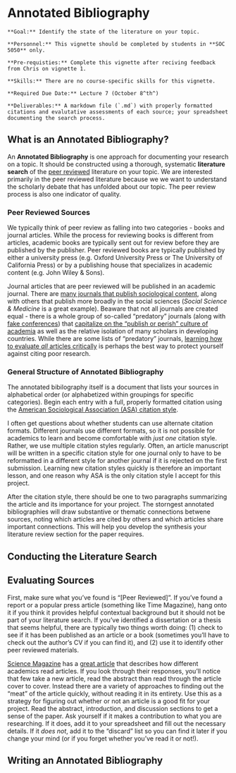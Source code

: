 # Annotated Bibliography

```block
**Goal:** Identify the state of the literature on your topic.
```

```block
**Personnel:** This vignette should be completed by students in **SOC 5050** only.
```

```block
**Pre-requisties:** Complete this vignette after reciving feedback from Chris on vignette 1.
```

```block
**Skills:** There are no course-specific skills for this vignette.
```

```block
**Required Due Date:** Lecture 7 (October 8^th^)
```

```block
**Deliverables:** A markdown file (`.md`) with properly formatted citations and evalutative assessments of each source; your spreadsheet documenting the search process.
```

## What is an Annotated Bibliography?
An **Annotated Bibliography** is one approach for documenting your research on a topic. It should be constructed using a thorough, systematic **literature search** of the [peer reviewed](https://library.sdsu.edu/research-services/research-help/peer-reviewed-articles) literature on your topic. We are interested primarily in the peer reviewed literature because we we want to understand the scholarly debate that has unfolded about our topic. The peer review process is also one indicator of quality. 

### Peer Reviewed Sources

We typically think of peer review as falling into two categories - books and journal articles. While the process for reviewing books is different from articles, academic books are typically sent out for review before they are published by the publisher. Peer reviewed books are typically published by either a university press (e.g. Oxford University Press or The University of California Press) or by a publishing house that specializes in academic content (e.g. John Wiley & Sons).

Journal articles that are peer reviewed will be published in an academic journal. There are <a href="https://gmusocgrads.wordpress.com/development/journals/" target="_blank">many journals that publish sociological content</a>, along with others that publish more broadly in the social sciences (*Social Science & Medicine* is a great example). Beaware that not all journals are created equal - there is a whole group of so-called "predatory" journals (along with <a href="https://www.nytimes.com/2016/12/29/upshot/fake-academe-looking-much-like-the-real-thing.html" target="_blank">fake conferences</a>) that <a href="https://www.nytimes.com/2017/10/30/science/predatory-journals-academics.html" target="_blank">capitalize on the "publish or perish" culture of academia</a> as well as the relative isolation of many scholars in developing countries. While there are some lists of "predatory" journals, <a href="https://www.authoraid.info/en/news/details/1310/" target="_blank">learning how to evaluate *all* articles critically</a> is perhaps the best way to protect yourself against citing poor research.

### General Structure of Annotated Bibliography

The annotated bibilography itself is a document that lists your sources in alphabetical order (or alphabetized within groupings for specific categories). Begin each entry with a full, properly formatted citation using the <a href="https://owl.purdue.edu/owl/research_and_citation/using_research/formatting_in_sociology_asa_style/references_page_formatting.html" target="_blank">American Sociological Association (ASA) citation style</a>. 

I often get questions about whether students can use alternate citation formats. Different journals use different formats, so it is not possible for academics to learn and become comfortable with *just one* citation style. Rather, we use multiple citation styles regularly. Often, an article manuscript will be written in a specific citation style for one journal only to have to be reformatted in a different style for another journal if it is rejected on the first submission. Learning new citation styles quickly is therefore an important lesson, and one reason why ASA is the only citation style I accept for this project.

After the citation style, there should be one to two paragraphs summarizing the article and its importance for your project. The storngest annotated bibliographies will draw substantive or thematic connections betwene sources, noting which articles are cited by others and which articles share important connections. This will help you develop the synthesis your literature review section for the paper requires.

## Conducting the Literature Search


## Evaluating Sources
First, make sure what you've found is "[Peer Reviewed]". If you've found a report or a popular press article (something like Time Magazine), hang onto it if you think it provides helpful contextual background but it should not be part of your literature search. If you've identified a dissertation or a thesis that seems helpful, there are typically two things worth doing: (1) check to see if it has been published as an article or a book (sometimes you'll have to check out the author's CV if you can find it), and (2) use it to identify other peer reviewed materials.

<a href="http://www.sciencemag.org/" target="_blank">Science Magazine</a> has a <a href="http://www.sciencemag.org/careers/2016/03/how-seriously-read-scientific-paper" target="_blank">great article</a> that describes how different academics read articles. If you look through their responses, you'll notice that few take a new article, read the abstract than read through the article cover to cover. Instead there are a variety of approaches to finding out the "meat" of the article quickly, without reading it in its entirety. Use this as a strategy for figuring out whether or not an article is a good fit for your project. Read the abstract, introduction, and discussion sections to get a sense of the paper. Ask yourself if it makes a contribution to what you are researching. If it does, add it to your spreadsheet and fill out the necessary details. If it _does not_, add it to the "discard" list so you can find it later if you change your mind (or if you forget whether you've read it or not!).

## Writing an Annotated Bibliography

